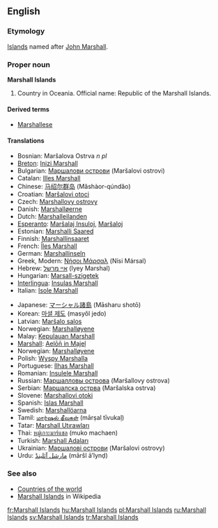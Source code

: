 ==English==

===Etymology===
[[Island]]s named after [[w:History of the Marshall Islands|John Marshall]].

===Proper noun===
'''Marshall Islands''' {{p}}

# Country in Oceania. Official name: Republic of the Marshall Islands.

====Derived terms====
*[[Marshallese]]

====Translations====
{{top}}
*Bosnian: Maršalova Ostrva ''n pl''
*[[Breton]]: [[Inizi Marshall]]
*Bulgarian: [[Маршалови острови]] (Maršalovi ostrovi)
*Catalan: [[Illes Marshall]]
*Chinese: [[马绍尔群岛]] (Mǎshàor-qúndǎo)
*Croatian: [[Maršalovi otoci]]
*Czech: [[Marshallovy ostrovy]]
*Danish: [[Marshalløerne]]
*Dutch: [[Marshalleilanden]]
*[[Esperanto]]: [[Marŝalaj Insuloj]], [[Marŝaloj]]
*Estonian: [[Marshalli Saared]]
*Finnish: [[Marshallinsaaret]]
*French: [[Îles Marshall]] {{f}} {{p}}
*German: [[Marshallinseln]]
*Greek, Modern: [[Νήσοι Μάρσαλ]] (Nísi Mársal) {{m}} {{p}}
*Hebrew: [[איי מרשל]] (Iyey Marshal)
*Hungarian: [[Marsall-szigetek]]
*[[Interlingua]]: [[Insulas Marshall]]
*Italian: [[Isole Marshall]] {{f}} {{p}}
{{mid}}
*Japanese: [[マーシャル諸島]] (Māsharu shotō)
*Korean: [[마셜 제도]] (masyŏl jedo)
*Latvian: [[Maršalo salos]]
*Norwegian: [[Marshalløyene]]
*Malay: [[Kepulauan Marshall]]
*[[Marshall]]: [[Aelōn̄ in M̧ajeļ]]
*Norwegian: [[Marshalløyene]]
*Polish: [[Wyspy Marshalla]]
*Portuguese: [[Ilhas Marshall]]
*Romanian: [[Insulele Marshall]]
*Russian: [[Маршалловы острова]] (Maršallovy ostrova)
*Serbian: [[Маршалска острва]] (Maršalska ostrva)
*Slovene: [[Marshallovi otoki]]
*Spanish: [[Islas Marshall]] {{f}} {{p}}
*Swedish: [[Marshallöarna]]
*Tamil: [[மார்ஷல் தீவுகள்]] (mārṣal tīvukaḷ)
*Tatar: [[Marshall Utırawları]]
*Thai: [[หมู่เกาะมาร์แชล]] (muko machaen)
*Turkish: [[Marshall Adaları]]
*Ukrainian: [[Маршалові острови]] (Maršalovi ostrovy)
*Urdu: [[مارشل آئلینڈ]] (māršl ā’lynḍ)
{{bottom}}

===See also===
*[[Countries of the world]]
*[[w:Marshall Islands|Marshall Islands]] in Wikipedia

[[fr:Marshall Islands]]
[[hu:Marshall Islands]]
[[pl:Marshall Islands]]
[[ru:Marshall Islands]]
[[sv:Marshall Islands]]
[[tr:Marshall Islands]]
